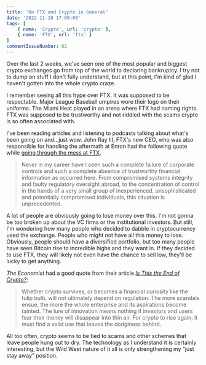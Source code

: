 ```yaml
---
title: 'On FTX and Crypto in General'
date: '2022-11-18 17:00:00'
tags: [
    { name: 'Crypto', url: 'crypto' },
    { name: 'FTX', url: 'ftx' }
]
commentIssueNumber: 62
---
```


Over the last 2 weeks, we've seen one of the most popular and biggest crypto exchanges go from top of the world to declaring bankruptcy. I try not to dump on stuff I don't fully understand, but at this point, I'm kind of glad I haven't gotten into the whole crypto craze.

I remember seeing all this hype over FTX. It was supposed to be respectable. Major League Baseball umpires wore their logo on their uniforms. The Miami Heat played in an arena where FTX had naming rights. FTX was supposed to be trustworthy and not riddled with the scams crypto is so often associated with.

I've been reading articles and listening to podcasts talking about what's been going on and...just wow. John Ray III, FTX's new CEO, who was also responsible for handling the aftermath at Enron had the following quote while [going through the mess at FTX](https://apnews.com/article/ftx-trading-former-ceo-d2c2b881dc0eb0ec37b454674f446b52).

> Never in my career have I seen such a complete failure of corporate controls and such a complete absence of trustworthy financial information as occurred here. From compromised systems integrity and faulty regulatory oversight abroad, to the concentration of control in the hands of a very small group of inexperienced, unsophisticated and potentially compromised individuals, this situation is unprecedented.

A lot of people are obviously going to lose money over this. I'm not gonna be too broken up about the VC firms or the institutional investors. But still, I'm wondering how many people who decided to dabble in cryptocurrency used the exchange. People who might not have all this money to lose. Obviously, people should have a diversified portfolio, but too many people have seen Bitcoin rise to incredible highs and they want in. If they decided to use FTX, they will likely not even have the chance to sell low, they'll be lucky to get anything.

_The Economist_ had a good quote from their article [_Is This the End of Crypto?_](https://www.economist.com/leaders/2022/11/17/is-this-the-end-of-crypto):

> Whether crypto survives, or becomes a financial curiosity like the tulip bulb, will not ultimately depend on regulation. The more scandals ensue, the more the whole enterprise and its aspirations become tainted. The lure of innovation means nothing if investors and users fear their money will disappear into thin air. For crypto to rise again, it must find a valid use that leaves the dodginess behind.

All too often, crypto seems to be tied to scams and other schemes that leave people hung out to dry. The technology as I understand it is certainly interesting, but the Wild West nature of it all is only strengthening my “just stay away” position.